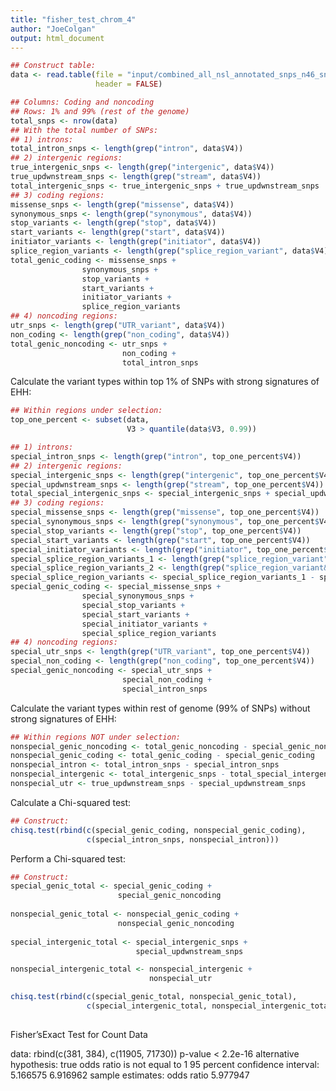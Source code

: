 ```yaml
---
title: "fisher_test_chrom_4"
author: "JoeColgan"
output: html_document
---
```


```r
## Construct table:
data <- read.table(file = "input/combined_all_nsl_annotated_snps_n46_snp_positions.annotated.txt",
                   header = FALSE)

## Columns: Coding and noncoding
## Rows: 1% and 99% (rest of the genome)
total_snps <- nrow(data)
## With the total number of SNPs:
## 1) introns:
total_intron_snps <- length(grep("intron", data$V4))
## 2) intergenic regions:
true_intergenic_snps <- length(grep("intergenic", data$V4))
true_updwnstream_snps <- length(grep("stream", data$V4))
total_intergenic_snps <- true_intergenic_snps + true_updwnstream_snps
## 3) coding regions:
missense_snps <- length(grep("missense", data$V4))
synonymous_snps <- length(grep("synonymous", data$V4))
stop_variants <- length(grep("stop", data$V4))
start_variants <- length(grep("start", data$V4))
initiator_variants <- length(grep("initiator", data$V4))
splice_region_variants <- length(grep("splice_region_variant", data$V4))
total_genic_coding <- missense_snps +
                synonymous_snps +
                stop_variants +
                start_variants +
                initiator_variants +
                splice_region_variants
## 4) noncoding regions:
utr_snps <- length(grep("UTR_variant", data$V4))
non_coding <- length(grep("non_coding", data$V4))
total_genic_noncoding <- utr_snps +
                         non_coding +
                         total_intron_snps
```

Calculate the variant types within top 1% of SNPs with strong signatures of EHH:

```r
## Within regions under selection:
top_one_percent <- subset(data,
                          V3 > quantile(data$V3, 0.99))

## 1) introns:
special_intron_snps <- length(grep("intron", top_one_percent$V4))
## 2) intergenic regions:
special_intergenic_snps <- length(grep("intergenic", top_one_percent$V4))
special_updwnstream_snps <- length(grep("stream", top_one_percent$V4))
total_special_intergenic_snps <- special_intergenic_snps + special_updwnstream_snps
## 3) coding regions:
special_missense_snps <- length(grep("missense", top_one_percent$V4))
special_synonymous_snps <- length(grep("synonymous", top_one_percent$V4))
special_stop_variants <- length(grep("stop", top_one_percent$V4))
special_start_variants <- length(grep("start", top_one_percent$V4))
special_initiator_variants <- length(grep("initiator", top_one_percent$V4))
special_splice_region_variants_1 <- length(grep("splice_region_variant", top_one_percent$V4))
special_splice_region_variants_2 <- length(grep("splice_region_variant&", top_one_percent$V4))
special_splice_region_variants <- special_splice_region_variants_1 - special_splice_region_variants_2
special_genic_coding <- special_missense_snps +
                special_synonymous_snps +
                special_stop_variants +
                special_start_variants +
                special_initiator_variants +
                special_splice_region_variants
## 4) noncoding regions:
special_utr_snps <- length(grep("UTR_variant", top_one_percent$V4))
special_non_coding <- length(grep("non_coding", top_one_percent$V4))
special_genic_noncoding <- special_utr_snps +
                         special_non_coding +
                         special_intron_snps
```

Calculate the variant types within rest of genome (99% of SNPs) without strong signatures of EHH:

```r
## Within regions NOT under selection:
nonspecial_genic_noncoding <- total_genic_noncoding - special_genic_noncoding
nonspecial_genic_coding <- total_genic_coding - special_genic_coding
nonspecial_intron <- total_intron_snps - special_intron_snps
nonspecial_intergenic <- total_intergenic_snps - total_special_intergenic_snps
nonspecial_utr <- true_updwnstream_snps - special_updwnstream_snps
```

Calculate a Chi-squared test:

```r
## Construct:
chisq.test(rbind(c(special_genic_coding, nonspecial_genic_coding), 
                 c(special_intron_snps, nonspecial_intron)))
```

Perform a Chi-squared test:

```r
## Construct:
special_genic_total <- special_genic_coding + 
                        special_genic_noncoding
       
nonspecial_genic_total <- nonspecial_genic_coding + 
                        nonspecial_genic_noncoding
 
special_intergenic_total <- special_intergenic_snps +
                            special_updwnstream_snps

nonspecial_intergenic_total <- nonspecial_intergenic +
                               nonspecial_utr

chisq.test(rbind(c(special_genic_total, nonspecial_genic_total), 
                 c(special_intergenic_total, nonspecial_intergenic_total)))
        
```


Fisher'sExact Test for Count Data


data: rbind(c(381, 384), c(11905, 71730))
p-value < 2.2e-16
alternative hypothesis: true odds ratio is not equal to 1
95 percent confidence interval:
5.166575 6.916962
sample estimates:
odds ratio 
5.977947
